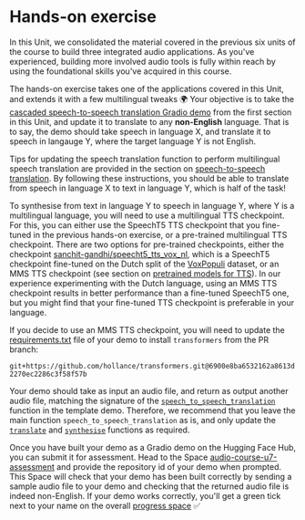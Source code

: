 # Hands-on exercise

In this Unit, we consolidated the material covered in the previous six units of the course to build three integrated
audio applications. As you've experienced, building more involved audio tools is fully within reach by using the 
foundational skills you've acquired in this course.

The hands-on exercise takes one of the applications covered in this Unit, and extends it with a few multilingual 
tweaks 🌍 Your objective is to take the [cascaded speech-to-speech translation Gradio demo](https://huggingface.co/spaces/course-demos/speech-to-speech-translation)
from the first section in this Unit, and update it to translate to any **non-English** language. That is to say, the 
demo should take speech in language X, and translate it to speech in langauge Y, where the target language Y is not 
English.

Tips for updating the speech translation function to perform multilingual speech translation are provided in the 
section on [speech-to-speech translation](speech-to-speech.mdx). By following these instructions, you should be able
to translate from speech in language X to text in language Y, which is half of the task!

To synthesise from text in language Y to speech in language Y, where Y is a multilingual language, you will need 
to use a multilingual TTS checkpoint. For this, you can either use the SpeechT5 TTS checkpoint that you fine-tuned 
in the previous hands-on exercise, or a pre-trained multilingual TTS checkpoint. There are two options for pre-trained 
checkpoints, either the checkpoint [sanchit-gandhi/speecht5_tts_vox_nl](https://huggingface.co/sanchit-gandhi/speecht5_tts_vox_nl),
which is a SpeechT5 checkpoint fine-tuned on the Dutch split of the [VoxPopuli](https://huggingface.co/datasets/facebook/voxpopuli)
dataset, or an MMS TTS checkpoint (see section on [pretrained models for TTS](../chapter6/pre-trained_models.mdx)). 
In our experience experimenting with the Dutch language, using an MMS TTS checkpoint results in better performance than a 
fine-tuned SpeechT5 one, but you might find that your fine-tuned TTS checkpoint is preferable in your language.

<Tip>
    If you decide to use an MMS TTS checkpoint, you will need to update the <a href="https://huggingface.co/spaces/course-demos/speech-to-speech-translation/blob/a03175878f522df7445290d5508bfb5c5178f787/requirements.txt#L2">requirements.txt</a>
    file of your demo to install <code>transformers</code> from the PR branch:
    <p><code>git+https://github.com/hollance/transformers.git@6900e8ba6532162a8613d2270ec2286c3f58f57b</code></p>
</Tip>


Your demo should take as input an audio file, and return as output another audio file, matching the signature of the 
[`speech_to_speech_translation`](https://huggingface.co/spaces/course-demos/speech-to-speech-translation/blob/3946ba6705a6632a63de8672ac52a482ab74b3fc/app.py#L35)
function in the template demo. Therefore, we recommend that you leave the main function `speech_to_speech_translation` 
as is, and only update the [`translate`](https://huggingface.co/spaces/course-demos/speech-to-speech-translation/blob/a03175878f522df7445290d5508bfb5c5178f787/app.py#L24)
and [`synthesise`](https://huggingface.co/spaces/course-demos/speech-to-speech-translation/blob/a03175878f522df7445290d5508bfb5c5178f787/app.py#L29)
functions as required.

Once you have built your demo as a Gradio demo on the Hugging Face Hub, you can submit it for assessment. Head to the 
Space [audio-course-u7-assessment](https://huggingface.co/spaces/huggingface-course/audio-course-u7-assessment) and 
provide the repository id of your demo when prompted. This Space will check that your demo has been built correctly by 
sending a sample audio file to your demo and checking that the returned audio file is indeed non-English. If your demo 
works correctly, you'll get a green tick next to your name on the overall [progress space](https://huggingface.co/spaces/MariaK/Check-my-progress-Audio-Course) ✅
